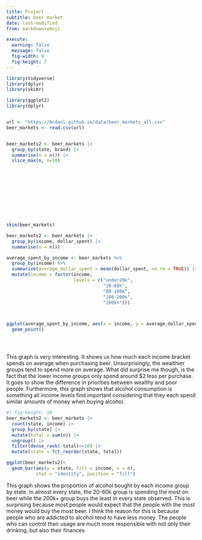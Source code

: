 ```yaml
---
title: Project
subtitle: beer market
date: last-modified
from: markdown+emoji

execute: 
  warning: false
  message: false
  fig-width: 9
  fig-height: 7
---
```




```r
library(tidyverse)
library(dplyr)
library(skimr)
```


```r
library(ggplot2)
library(dplyr)


url <- "https://bcdanl.github.io/data/beer_markets_all.csv"
beer_markets <- read.csv(url)


beer_markets2 <- beer_markets |>
  group_by(state, brand) |>
  summarise(n = n()) |>
  slice_max(n, n=10)








  
  
```


```r
skim(beer_markets)
```

```r

beer_markets2 <- beer_markets |>
  group_by(income, dollar_spent) |>
  summarise(n = n()) 

```

```r

average_spent_by_income <- beer_markets %>%
  group_by(income) %>%
  summarize(average_dollar_spent = mean(dollar_spent, na.rm = TRUE)) |> 
  mutate(income = factor(income,
                         levels = c("under20k", 
                                    "20-60k",
                                    "60-100k",
                                    "100-200k",
                                    "200k+")))



ggplot(average_spent_by_income, aes(x = income, y = average_dollar_spent ))+
  geom_point()





```

This graph is very interesting. It shows us how much each income bracket spends on average when purchasing beer. Unsurprisingly, the wealthier groups tend to spend more on average. What did surprise me though, is the fact that the lower income groups only spend around $2 less per purchase. It goes to show the difference in priorities between wealthy and poor people. Furthermore, this graph shows that alcohol consumption is something all income levels find important considering that they each spend similar amounts of money when buying alcohol.


```r
#| fig-height: 10
beer_markets2 <- beer_markets |> 
  count(state, income) |> 
  group_by(state) |> 
  mutate(total = sum(n)) |> 
  ungroup() |> 
  filter(dense_rank(-total)<=10) |> 
  mutate(state = fct_reorder(state, total))

ggplot(beer_markets2)+
  geom_bar(aes(y = state, fill = income, x = n),
           stat = "identity", position = "fill")
```

This graph shows the proportion of alcohol bought by each income group by state. In almost every state, the 20-60k group is spending the most on beer while the 200k+ group buys the least in every state observed. This is surprising because most people would expect that the people with the most money would buy the most beer. I think the reason for this is because people who are addicted to alcohol tend to have less money. The people who can control their usage are much more responsible with not only their drinking, but also their finances.

